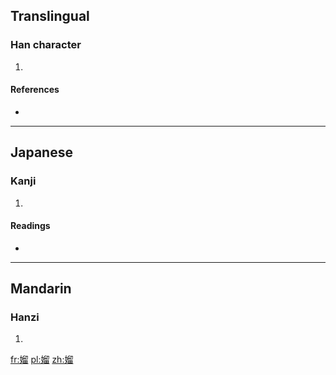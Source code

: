 ==Translingual==

===Han character===
{{Han char|rn=38|rad=女|as=10|sn=13|four=4746<sub>2</sub>|canj=女竹竹田 (VHHW)|ids=⿰[[女]][[留]]}}

# {{defn|Han|sort=女10}}

====References====
* {{Han ref|kx=0268.120|dkj=06580|hdz=21072.170|uh=5AB9|ud=23225|bh=DD46|bd=56646}}

----

==Japanese==

===Kanji===
{{ja-kanji|grade=|rs=女10}}

# {{defn|lang=ja|sort=女10}}

====Readings====
* {{ja-readings|on=[[りう]] (riu), [[る]] (ru)|kun=}}

----

==Mandarin==

===Hanzi===
{{cmn-hanzi|pin=[[liú]] ([[liu2]])|wg=liu<sup>2</sup>}}

# {{defn|lang=cmn|sort=女10}}

[[fr:媹]]
[[pl:媹]]
[[zh:媹]]